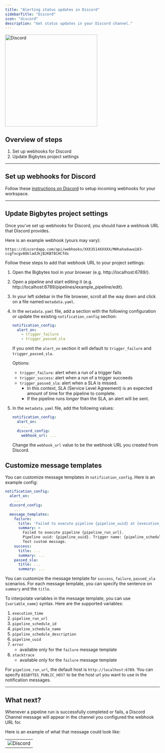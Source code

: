 ```yaml
---
title: "Alerting status updates in Discord"
sidebarTitle: "Discord"
icon: "discord"
description: "Get status updates in your Discord channel."
---
```


<img
  alt="Discord"
  src="https://cdn-icons-png.flaticon.com/512/2111/2111370.png"
  width="300"
/>

## Overview of steps

1. Set up webhooks for Discord
2. Update Bigbytes project settings

---

## Set up webhooks for Discord

Follow these
[instructions on Discord](https://support.discord.com/hc/en-us/articles/228383668-Intro-to-Webhooks)
to setup incoming webhooks for your workspace.

---

## Update Bigbytes project settings

Once you’ve set up webhooks for Discord, you should have a webhook URL that Discord
provides.

Here is an example webhook (yours may vary):

```
https://discordapp.com/api/webhooks/XXX3514XXXXX/MHhahaduwa183-ccgfxcgv88kladJkjBJKB78CHCfds
```

Follow these steps to add that webhook URL to your project settings:

1. Open the Bigbytes tool in your browser (e.g. http://localhost:6789/).
2. Open a pipeline and start editing it (e.g.
   http://localhost:6789/pipelines/example_pipeline/edit).
3. In your left sidebar in the file browser, scroll all the way down and click
   on a file named `metadata.yaml`.
4. In the `metadata.yaml` file, add a section with the following
   configuration or update the existing `notification_config` section:

    ```yaml
    notification_config:
      alert_on:
        - trigger_failure
        - trigger_passed_sla
    ```

    If you omit the `alert_on` section it will default to `trigger_failure` and `trigger_passed_sla`.

    Options:

    - `trigger_failure`: alert when a run of a trigger fails
    - `trigger_success`: alert when a run of a trigger succeeds
    - `trigger_passed_sla`: alert when a SLA is missed.
      - In this context, SLA (Service Level Agreement) is an expected amount of time for the pipeline to complete.
      - If the pipeline runs _longer_ than the SLA, an alert will be sent.

5. In the `metadata.yaml` file, add the following values:

    ```yaml
    notification_config:
      alert_on:
        ...
      discord_config:
        webhook_url: ...
    ```

    Change the `webhook_url` value to be the webhook URL you created from Discord.

## Customize message templates
You can customize message templates in `notification_config`. Here is an example config:
```yaml
notification_config:
  alert_on:
    ...
  discord_config:
    ...
  message_templates:
    failure:
      title: 'Failed to execute pipeline {pipeline_uuid} at {execution_time}'
      summary: >
        Failed to execute pipeline {pipeline_run_url}.
        Pipeline uuid: {pipeline_uuid}. Trigger name: {pipeline_schedule_name}.
        Test custom message.
    success:
      title: ...
      summary: ...
    passed_sla:
      title: ...
      summary: ...
```
You can customize the message template for `success`, `failure`, `passed_sla` scenarios. For each message template,
you can specify the sentence on `summary` and the `title`.

To interpolate variables in the message template, you can use `{variable_name}` syntax.
Here are the supported variables:
1. `execution_time`
1. `pipeline_run_url`
1. `pipeline_schedule_id`
1. `pipeline_schedule_name`
1. `pipeline_schedule_description`
1. `pipeline_uuid`
1. `error`
    * available only for the `failure` message template
1. `stacktrace`
    * available only for the `failure` message template

For `pipeline_run_url`, the default host is `http://localhost:6789`. You can specify `BIGBYTES_PUBLIC_HOST` to be
the host url you want to use in the notification messages.

---

## What next?

Whenever a pipeline run is successfully completed or fails, a Discord Channel message will
appear in the channel you configured the webhook URL for.

Here is an example of what that message could look like:

|                                                                                                        |
| ------------------------------------------------------------------------------------------------------ |
| ![Discord](https://github.com/getbigbytes/assets/blob/main/third-party/discord-message-run-alert.jpg?raw=true) |

